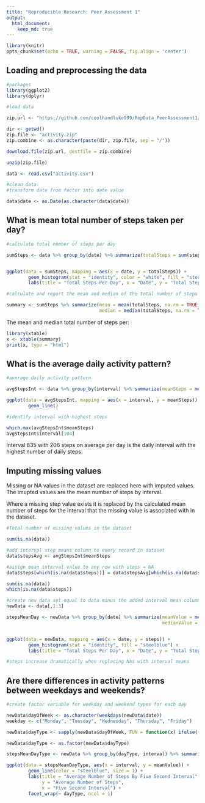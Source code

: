 ```yaml
---
title: "Reproducible Research: Peer Assessment 1"
output: 
  html_document:
    keep_md: true
---
```

```r
library(knitr)
opts_chunk$set(echo = TRUE, warning = FALSE, fig.align = 'center')
```


## Loading and preprocessing the data

```r
#packages
library(ggplot2)
library(dplyr)
```

```r
#load data

zip.url <- "https://github.com/coolhandluke999/RepData_PeerAssessment1/raw/master/activity.zip"

dir <- getwd()
zip.file <- "activity.zip"
zip.combine <- as.character(paste(dir, zip.file, sep = "/"))

download.file(zip.url, destfile = zip.combine)

unzip(zip.file)

data <- read.csv("activity.csv")

#clean data
#transform date from factor into date value

data$date <- as.Date(as.character(data$date))
```


## What is mean total number of steps taken per day?

```r
#calculate total number of steps per day

sumSteps <- data %>% group_by(date) %>% summarize(totalSteps = sum(steps))


ggplot(data = sumSteps, mapping = aes(x = date, y = totalSteps)) +
        geom_histogram(stat = "identity", color = "white", fill = "steelblue") +
        labs(title = "Total Steps Per Day", x = "Date", y = "Total Steps")

#calculate and report the mean and median of the total number of steps taken per day

summary <- sumSteps %>% summarize(mean = mean(totalSteps, na.rm = TRUE),
                                  median = median(totalSteps, na.rm = TRUE))

```
The mean and median total number of steps per:
```r
library(xtable)
x <- xtable(summary)
print(x, type = "html")
```
                                  

## What is the average daily activity pattern?

```r
#average daily activity pattern

avgStepsInt <- data %>% group_by(interval) %>% summarize(meanSteps = mean(steps, na.rm = TRUE))

ggplot(data = avgStepsInt, mapping = aes(x = interval, y = meanSteps)) + 
        geom_line()

#identify interval with highest steps

which.max(avgStepsInt$meanSteps)
avgStepsInt$interval[104]

```
Interval 835 with 206 steps on average per day is the daily interval with the highest number of daily steps.

## Imputing missing values

Missing or NA values in the dataset are replaced here with imputed values. The imupted values
are the mean number of steps by interval. 

Where a missing step value exists it is replaced by the calculated mean number of steps for the interval that the missing value is associated with in the dataset. 
```r
#Total number of missing values in the dataset

sum(is.na(data))

#add interval step means column to every record in dataset
data$stepsAvg <- avgStepsInt$meanSteps

#assign mean interval value to any row with steps = NA
data$steps[which(is.na(data$steps))] = data$stepsAvg[which(is.na(data$steps))]

sum(is.na(data))
which(is.na(data$steps))

#create new data set equal to data minus the added interval mean column
newData <- data[,1:3]

stepsMeanDay <- newData %>% group_by(date) %>% summarize(meanValue = mean(steps),
                                                         medianValue = median(steps))


ggplot(data = newData, mapping = aes(x = date, y = steps)) +
        geom_histogram(stat = "identity", fill = "steelblue") +
        labs(title = "Total Steps Per Day", x = "Date", y = "Total Steps")

#steps increase dramatically when replacing NAs with interval means
```


## Are there differences in activity patterns between weekdays and weekends?

```r
#create factor variable for weekday and weekend types for each day

newData$dayOfWeek <- as.character(weekdays(newData$date))
weekday <- c("Monday", "Tuesday", "Wednesday", "Thursday", "Friday")

newData$dayType <- sapply(newData$dayOfWeek, FUN = function(x) ifelse((x %in% weekday), newData$dayType <- "Weekday", newData$dayType <- "Weekend"))

newData$dayType <- as.factor(newData$dayType)

stepsMeanDayType <- newData %>% group_by(dayType, interval) %>% summarize(meanValue = mean(steps))

ggplot(data = stepsMeanDayType, aes(x = interval, y = meanValue)) +
        geom_line(color = "steelblue", size = 1) +
        labs(title = "Average Number of Steps By Five Second Interval",
             y = "Average Number of Steps",
             x = "Five Second Interval") +
        facet_wrap(~ dayType, ncol = 1)
```
